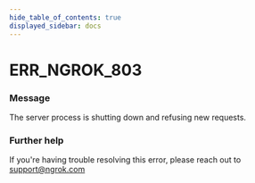 ```yaml
---
hide_table_of_contents: true
displayed_sidebar: docs
---
```



# ERR_NGROK_803

### Message

The server process is shutting down and refusing new requests.

<ErrorDetails error="err_ngrok_803" />

### Further help

If you're having trouble resolving this error, please reach out to [support@ngrok.com](mailto:support@ngrok.com?subject=Help%20with%20ERR_NGROK_803)
